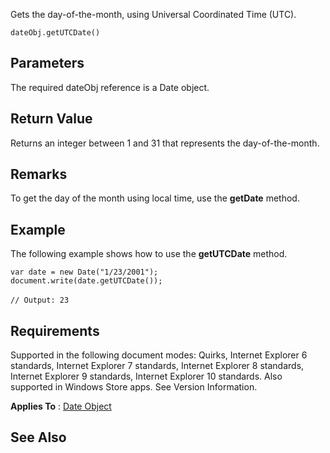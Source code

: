 Gets the day-of-the-month, using Universal Coordinated Time (UTC).

 dateObj.getUTCDate()

==Parameters==
The required dateObj reference is a Date object.


==Return Value==
Returns an integer between 1 and 31 that represents the day-of-the-month.


==Remarks==
To get the day of the month using local time, use the '''getDate''' method.


==Example==
The following example shows how to use the '''getUTCDate''' method.

 var date = new Date("1/23/2001");
 document.write(date.getUTCDate());
 
 // Output: 23

==Requirements==
Supported in the following document modes: Quirks, Internet Explorer 6 standards, Internet Explorer 7 standards, Internet Explorer 8 standards, Internet Explorer 9 standards, Internet Explorer 10 standards. Also supported in Windows Store apps. See Version Information.

'''Applies To''' : [[Date|Date Object]]


==See Also==

              

              

              
